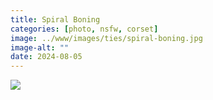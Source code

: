 ```yaml
---
title: Spiral Boning
categories: [photo, nsfw, corset]
image: ../www/images/ties/spiral-boning.jpg
image-alt: ""
date: 2024-08-05
---
```



![](../www/images/ties/spiral-boning.jpg)

